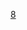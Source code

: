 {{National basketball squad
| name = 2012年U18亞青賽中華臺北男子籃球代表隊
| bg = #{{Basketball color|TPE|1}}
| fg = white
| title = 中華臺北男子籃球代表隊
| team link = 中華台北U18男子籃球代表隊
| comp = 2012年U18亞青賽 – 第五名
| comp link = 2012年亞洲U18青年籃球錦標賽
| p4 = [[陳柏良 (籃球運動員)|陳柏良]]
| p5 = [[吳家駿 (籃球運動員)|吳家駿]]
| p6 = [[邱日誠]]
| p7 = [[黃聰翰]]
| p8 = [[林冠均]]
| p9 = [[李宇偉]]
| p10 = [[盧冠軒]]
| p11 = [[鄭騏寬]]
| p12 = [[李家瑞 (籃球運動員)|李家瑞]]
| p13 = [[黃泓瀚]]
| p14 = [[范士恩]]
| p15 = [[勤明慶]]
| coach = [[楊宜峰]]
}}<noinclude>
[[Category:中華台北青年男子籃球代表隊導航模板|8]]
</noinclude>